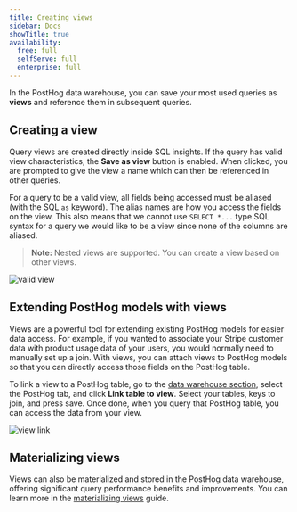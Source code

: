 ```yaml
---
title: Creating views
sidebar: Docs
showTitle: true
availability:
  free: full
  selfServe: full
  enterprise: full
---
```


In the PostHog data warehouse, you can save your most used queries as **views** and reference them in subsequent queries.

## Creating a view

Query views are created directly inside SQL insights. If the query has valid view characteristics, the **Save as view** button is enabled. When clicked, you are prompted to give the view a name which can then be referenced in other queries. 

For a query to be a valid view, all fields being accessed must be aliased (with the SQL `as` keyword). The alias names are how you access the fields on the view. This also means that we cannot use `SELECT *...` type SQL syntax for a query we would like to be a view since none of the columns are aliased.

> **Note:** Nested views are supported. You can create a view based on other views.

![valid view](https://res.cloudinary.com/dmukukwp6/image/upload/v1710055416/posthog.com/contents/images/features/data-warehouse/valid-view.png)

## Extending PostHog models with views

Views are a powerful tool for extending existing PostHog models for easier data access. For example, if you wanted to associate your Stripe customer data with product usage data of your users, you would normally need to manually set up a join. With views, you can attach views to PostHog models so that you can directly access those fields on the PostHog table. 

To link a view to a PostHog table, go to the [data warehouse section](https://app.posthog.com/data-warehouse/posthog), select the PostHog tab, and click **Link table to view**. Select your tables, keys to join, and press save. Once done, when you query that PostHog table, you can access the data from your view.

![view link](https://res.cloudinary.com/dmukukwp6/image/upload/v1710055416/posthog.com/contents/images/features/data-warehouse/view-link.png)

## Materializing views

Views can also be materialized and stored in the PostHog data warehouse, offering significant query performance benefits and improvements. You can learn more in the [materializing views](docs/data-warehouse/views/materialize) guide.

